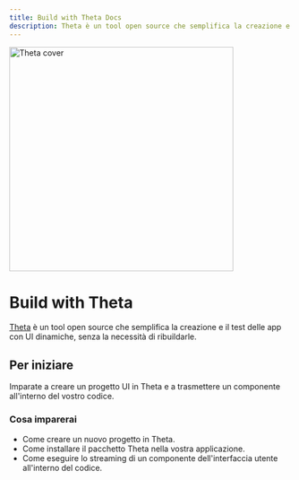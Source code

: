 ```yaml
---
title: Build with Theta Docs
description: Theta è un tool open source che semplifica la creazione e il test delle app con UI dinamiche, senza la necessità di ribuildarle.
---
```


<img src="https://raw.githubusercontent.com/buildwiththeta/buildwiththeta/main/docs/assets/website_cover.jpg" width="400" alt="Theta cover"/>

# Build with Theta
[Theta](https://buildwiththeta.com) è un tool open source che semplifica la creazione e il test delle app con UI dinamiche, senza la necessità di ribuildarle.

## Per iniziare
Imparate a creare un progetto UI in Theta e a trasmettere un componente all'interno del vostro codice.

### Cosa imparerai
- Come creare un nuovo progetto in Theta.
- Come installare il pacchetto Theta nella vostra applicazione.
- Come eseguire lo streaming di un componente dell'interfaccia utente all'interno del codice.
